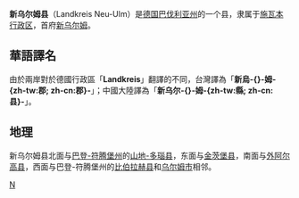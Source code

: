 {{noteTA
|T=zh-tw:新烏姆郡; zh-cn:新乌尔姆县;
|1=zh-tw:烏姆; zh-cn:乌尔姆;
|2=zh-tw:邦; zh-cn:联邦州;
|3=zh-tw:邦; zh-cn:州;
|4=zh-tw:郡; zh-cn:县;
|5=zh-tw:平方公里; zh-cn:平方千米;
|6=zh-tw:巴登-符登堡; zh-cn:巴登-符腾堡;
}}
{{德国县级行政单位
| 县徽图 = Image:Wappen Landkreis Neu-Ulm.png
| 在德国内的位置图 = Image:Lage des Landkreises Neu-Ulm in Deutschland.PNG
| 所属联邦州 = 巴伐利亚州
| 所属行政区 = 施瓦本行政区
| 首府 = 新乌尔姆
| 面积 = 515.86
| 人口 = 170,309
| 统计时间 = 2015年12月31日
| 人口密度 = 330
| 汽车牌号 = NU, ILL
| 下设城镇 = 5个市、12个镇
| 政府地址 = Kantstraße 8<br />89231 Neu-Ulm
| 政府网站 = www.landkreis.neu-ulm.de
| 在州内的位置图 = Image:Bavaria_nu.png
|}}

'''新乌尔姆县'''（Landkreis Neu-Ulm）是[[德国|德国]][[巴伐利亚州|巴伐利亚州]]的一个县，隶属于[[施瓦本行政区|施瓦本行政区]]，首府[[新乌尔姆|新乌尔姆]]。

== 華語譯名 ==
由於兩岸對於德國行政區「'''Landkreis'''」翻譯的不同，台灣譯為「'''新烏-{}-姆-{zh-tw:郡; zh-cn:郡}-'''」；中國大陸譯為「'''新乌尔-{}-姆-{zh-tw:縣; zh-cn:县}-'''」。

== 地理 ==
新乌尔姆县北面与[[巴登-符腾堡州|巴登-符腾堡州]]的[[山地-多瑙县|山地-多瑙县]]，东面与[[金茨堡县|金茨堡县]]，南面与[[外阿尔高县|外阿尔高县]]，西面与巴登-符腾堡州的[[比伯拉赫县|比伯拉赫县]]和[[乌尔姆|乌尔姆市]]相邻。

{{巴伐利亚州行政区划}}
{{Authority control}}

[[Category:巴伐利亚州行政区划|N]]
